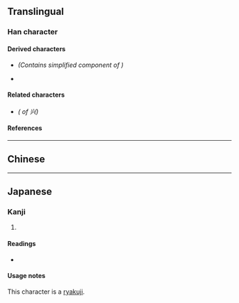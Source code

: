 {{also|興}}
{{character info}}
==Translingual==
{{stroke order|strokes=6}}

===Han character===
{{Han char|rn=12|rad=八|as=04|sn=6|four=90801|canj=FMC|ids=⿳𭕄一八}}

====Derived characters====
* {{l|mul|[[举]], [[挙]], [[𪿝]], [[誉]]}} ''(Contains simplified component of {{l|mul|與}})''
* {{l|mul|[[𭥽]], [[𬠇]]}}

====Related characters====
* {{l|mul|[[興]]}} ''({{w|Traditional Chinese|Traditional form}} of 兴)''

====References====
{{Han ref|kx=0127.091|hdz=10243.050|uh=5174}}

----

==Chinese==
{{zh-see|興}}

----

==Japanese==

===Kanji===
{{ja-kanji|grade=|rs=八04}}

# {{alternative form of|ja|興}}

====Readings====
* {{ja-readings|goon=[[こう]] (kō)|kanon=[[きょう]] (kyō)|kun=[[おこる]] (okoru)|nanori=}}

====Usage notes====
This character is a [[略字|ryakuji]].